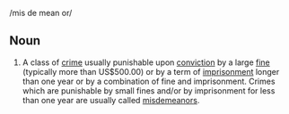 /mis de mean or/
==Noun==
#A class of [[crime]] usually punishable upon [[conviction]] by a large [[fine]] (typically more than US$500.00) or by a term of [[imprisonment]] longer than one year or by a combination of fine and imprisonment.  Crimes which are punishable by small fines and/or by imprisonment for less than one year are usually called [[misdemeanor]]s.